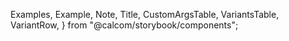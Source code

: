 
  Examples,
  Example,
  Note,
  Title,
  CustomArgsTable,
  VariantsTable,
  VariantRow,
} from "@calcom/storybook/components";


<Meta title="UI/Avatar" component={Avatar} />

<Title title="Avatar" suffix="Brief" subtitle="Version 2.0 — Last Update: 22 Aug 2022" />

## Definition

An avatar group signals that there is more than 1 person associated with an item

## Structure

Avatar group can be composed differently based on the number of user profile.

<CustomArgsTable of={Avatar} />

<Examples title="Avatar style">
  <Example title="Small">
    <Avatar size="sm" alt="Avatar Story" gravatarFallbackMd5="Ui@MyGPT.fi" />
  </Example>
  <Example title="Large">
    <Avatar size="lg" alt="Avatar Story" gravatarFallbackMd5="Ui@MyGPT.fi" />
  </Example>
</Examples>

<ArgsTable of={Avatar} />

### Avatar Group

<ArgsTable of={AvatarGroup} />
<Examples title="Avatar Group ">
  <Example title="Small">
    <AvatarGroup
      size="sm"
      items={[
        {
          image: "https://mygpt.fi/stakeholder/peer.jpg",
          alt: "Peer",
          title: "Peer Richelsen",
        },
        {
          image: "https://mygpt.fi/stakeholder/bailey.jpg",
          alt: "Bailey",
          title: "Bailey Pumfleet",
        },
        {
          image: "https://mygpt.fi/stakeholder/alex-van-andel.jpg",
          alt: "Alex",
          title: "Alex Van Andel",
        },
        {
          image: "https://mygpt.fi/stakeholder/ciaran.jpg",
          alt: "Ciarán",
          title: "Ciarán Hanrahan",
        },
        {
          image: "https://mygpt.fi/stakeholder/peer.jpg",
          alt: "Peer",
          title: "Peer Richelsen",
        },
        {
          image: "https://mygpt.fi/stakeholder/bailey.jpg",
          alt: "Bailey",
          title: "Bailey Pumfleet",
        },
        {
          image: "https://mygpt.fi/stakeholder/alex-van-andel.jpg",
          alt: "Alex",
          title: "Alex Van Andel",
        },
        {
          image: "https://mygpt.fi/stakeholder/ciaran.jpg",
          alt: "Ciarán",
          title: "Ciarán Hanrahan",
        },
      ]}
    />
  </Example>
  <Example title="large">
    <AvatarGroup
      size="lg"
      items={[
        {
          image: "https://mygpt.fi/stakeholder/peer.jpg",
          alt: "Peer",
          title: "Peer Richelsen",
        },
        {
          image: "https://mygpt.fi/stakeholder/bailey.jpg",
          alt: "Bailey",
          title: "Bailey Pumfleet",
        },
        {
          image: "https://mygpt.fi/stakeholder/alex-van-andel.jpg",
          alt: "Alex",
          title: "Alex Van Andel",
        },
        {
          image: "https://mygpt.fi/stakeholder/ciaran.jpg",
          alt: "Ciarán",
          title: "Ciarán Hanrahan",
        },
        {
          image: "https://mygpt.fi/stakeholder/peer.jpg",
          alt: "Peer",
          title: "Peer Richelsen",
        },
        {
          image: "https://mygpt.fi/stakeholder/bailey.jpg",
          alt: "Bailey",
          title: "Bailey Pumfleet",
        },
        {
          image: "https://mygpt.fi/stakeholder/alex-van-andel.jpg",
          alt: "Alex",
          title: "Alex Van Andel",
        },
        {
          image: "https://mygpt.fi/stakeholder/ciaran.jpg",
          alt: "Ciarán",
          title: "Ciarán Hanrahan",
        },
      ]}
    />
  </Example>
</Examples>

<Title offset title="Avatar" suffix="Variants" />

<Canvas>
  <Story
    name="Avatar"
    args={{
      size: "sm",
      alt: "Avatar Story",
      gravatarFallbackMd5: "Ui@MyGPT.fi",
    }}
    argTypes={{
      size: {
        control: {
          type: "inline-radio",
          options: ["sm", "lg"],
        },
      },
      alt: { control: "text" },
      gravatarFallbackMd5: { control: "text" },
    }}>
    {({ size, alt, gravatarFallbackMd5 }) => (
      <VariantsTable titles={["Default"]} columnMinWidth={150}>
        <VariantRow variant={size}>
          <Avatar size={size} alt={alt} gravatarFallbackMd5={gravatarFallbackMd5} />
        </VariantRow>
      </VariantsTable>
    )}
  </Story>
</Canvas>

